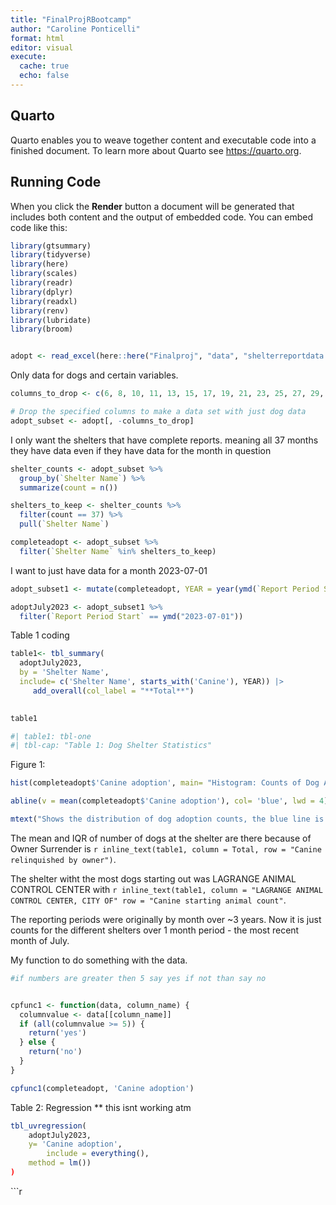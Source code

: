```yaml
---
title: "FinalProjRBootcamp"
author: "Caroline Ponticelli"
format: html
editor: visual
execute: 
  cache: true
  echo: false
---
```


## Quarto

Quarto enables you to weave together content and executable code into a finished document. To learn more about Quarto see <https://quarto.org>.

## Running Code

When you click the **Render** button a document will be generated that includes both content and the output of embedded code. You can embed code like this:

```r
library(gtsummary)
library(tidyverse)
library(here)
library(scales)
library(readr)
library(dplyr)
library(readxl)
library(renv)
library(lubridate)
library(broom)


adopt <- read_excel(here::here("Finalproj", "data", "shelterreportdata.xlsx"))
```

Only data for dogs and certain variables.

```r
columns_to_drop <- c(6, 8, 10, 11, 13, 15, 17, 19, 21, 23, 25, 27, 29, 31, 33, 35)

# Drop the specified columns to make a data set with just dog data
adopt_subset <- adopt[, -columns_to_drop]

```


I only want the shelters that have complete reports. meaning all 37 months they have data even if they have data for the month in question
```r
shelter_counts <- adopt_subset %>%
  group_by(`Shelter Name`) %>%
  summarize(count = n())

shelters_to_keep <- shelter_counts %>%
  filter(count == 37) %>%
  pull(`Shelter Name`)

completeadopt <- adopt_subset %>%
  filter(`Shelter Name` %in% shelters_to_keep)

```

I want to just have data for a month 2023-07-01
```r
adopt_subset1 <- mutate(completeadopt, YEAR = year(ymd(`Report Period Start`)))

adoptJuly2023 <- adopt_subset1 %>%
  filter(`Report Period Start` == ymd("2023-07-01"))

```

Table 1 coding
```r
table1<- tbl_summary(
  adoptJuly2023,
  by = 'Shelter Name',
  include= c('Shelter Name', starts_with('Canine'), YEAR)) |>
	 add_overall(col_label = "**Total**")
	

table1

#| table1: tbl-one
#| tbl-cap: "Table 1: Dog Shelter Statistics"
```


Figure 1:
```r
hist(completeadopt$'Canine adoption', main= "Histogram: Counts of Dog Adoptions")

abline(v = mean(completeadopt$'Canine adoption'), col= 'blue', lwd = 4)

mtext("Shows the distribution of dog adoption counts, the blue line is the MEAN", side = 1, line = 4)
```

The mean and IQR of number of dogs at the shelter are there because of Owner Surrender is `r inline_text(table1, column = Total, row = "Canine relinquished by owner")`. 

The shelter witht the most dogs starting out was LAGRANGE ANIMAL CONTROL CENTER with `r inline_text(table1, column = "LAGRANGE ANIMAL CONTROL CENTER, CITY OF" row = "Canine starting animal count"`. 

The reporting periods were originally by month over ~3 years. Now it is just counts for the different shelters over 1 month period - the most recent month of July.

My function to do something with the data. 
```r
#if numbers are greater then 5 say yes if not than say no 


cpfunc1 <- function(data, column_name) {
  columnvalue <- data[[column_name]]
  if (all(columnvalue >= 5)) {
    return('yes')
  } else {
    return('no')
  }
}

cpfunc1(completeadopt, 'Canine adoption')
```

Table 2: Regression ** this isnt working atm 
```r
tbl_uvregression(
	adoptJuly2023,
	y= 'Canine adoption',
		include = everything(),
	method = lm())
)


```


```r
